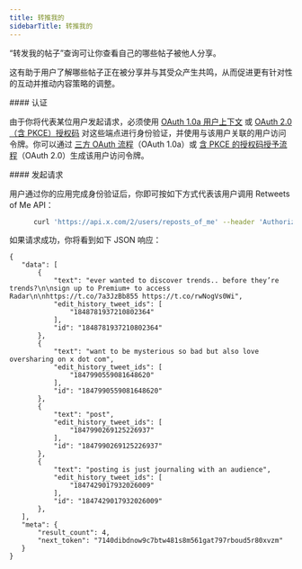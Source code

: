 ```yaml
---
title: 转推我的
sidebarTitle: 转推我的
---
```



“转发我的帖子”查询可让你查看自己的哪些帖子被他人分享。

这有助于用户了解哪些帖子正在被分享并与其受众产生共鸣，从而促进更有针对性的互动并推动内容策略的调整。

<div id="authentication">
  #### 认证
</div>

由于你将代表某位用户发起请求，必须使用 [OAuth 1.0a 用户上下文](/zh/resources/fundamentals/authentication) 或 [OAuth 2.0（含 PKCE）授权码](/zh/resources/fundamentals/authentication#oauth-2-0-authorization-code-flow-with-pkce-2) 对这些端点进行身份验证，并使用与该用户关联的用户访问令牌。你可以通过 [三方 OAuth 流程](https://developer.x.com/resources/fundamentals/authentication/obtaining-user-access-tokens)（OAuth 1.0a）或 [含 PKCE 的授权码授予流程](/zh/resources/fundamentals/authentication#oauth-2-0-authorization-code-flow-with-pkce-3)（OAuth 2.0）生成该用户访问令牌。

<div id="making-a-request">
  #### 发起请求
</div>

用户通过你的应用完成身份验证后，你即可按如下方式代表该用户调用 Retweets of Me API：

```bash
      curl 'https://api.x.com/2/users/reposts_of_me' --header 'Authorization: ••••••'
```

如果请求成功，你将看到如下 JSON 响应：

```
{
   "data": [
       {
           "text": "ever wanted to discover trends.. before they’re trends?\n\nsign up to Premium+ to access Radar\n\nhttps://t.co/7a3JzBb855 https://t.co/rwNogVs0Wi",
           "edit_history_tweet_ids": [
               "1848781937210802364"
           ],
           "id": "1848781937210802364"
       },
       {
           "text": "want to be mysterious so bad but also love oversharing on x dot com",
           "edit_history_tweet_ids": [
               "1847990559081648620"
           ],
           "id": "1847990559081648620"
       },
       {
           "text": "post",
           "edit_history_tweet_ids": [
               "1847990269125226937"
           ],
           "id": "1847990269125226937"
       },
       {
           "text": "posting is just journaling with an audience",
           "edit_history_tweet_ids": [
               "1847429017932026009"
           ],
           "id": "1847429017932026009"
       },
   ],
   "meta": {
       "result_count": 4,
       "next_token": "7140dibdnow9c7btw481s8m561gat797rboud5r80xvzm"
   }
}
```